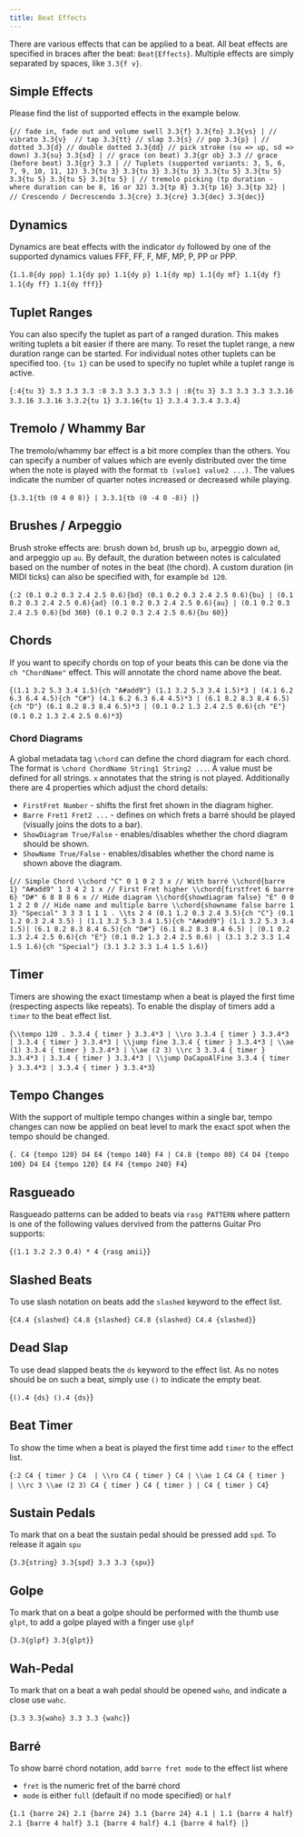 ```yaml
---
title: Beat Effects
---
```



There are various effects that can be applied to a beat. All beat
effects are specified in braces after the beat: `Beat{Effects}`.
Multiple effects are simply separated by spaces, like `3.3{f v}`.

## Simple Effects

Please find the list of supported effects in the example below.

<AlphaTexSample>{`
// fade in, fade out and volume swell
3.3{f} 3.3{fo} 3.3{vs} |
// vibrato
3.3{v} 
// tap
3.3{tt}
// slap
3.3{s}
// pop
3.3{p}
|
// dotted
3.3{d}
// double dotted
3.3{dd}
// pick stroke (su => up, sd => down)
3.3{su}
3.3{sd}
|
// grace (on beat)
3.3{gr ob}
3.3
// grace (before beat)
3.3{gr}
3.3
|
// Tuplets (supported variants: 3, 5, 6, 7, 9, 10, 11, 12)
3.3{tu 3} 3.3{tu 3} 3.3{tu 3}
3.3{tu 5} 3.3{tu 5} 3.3{tu 5} 3.3{tu 5} 3.3{tu 5}
|
// tremolo picking (tp duration - where duration can be 8, 16 or 32)
3.3{tp 8} 3.3{tp 16} 3.3{tp 32}
|
// Crescendo / Decrescendo
3.3{cre} 3.3{cre} 3.3{dec} 3.3{dec}
`}</AlphaTexSample>

## Dynamics

Dynamics are beat effects with the indicator `dy` followed by one of the supported dynamics values FFF, FF, F, MF, MP, P, PP or PPP.

<AlphaTexSample>{`
1.1.8{dy ppp} 1.1{dy pp} 1.1{dy p} 1.1{dy mp} 1.1{dy mf} 1.1{dy f} 1.1{dy ff} 1.1{dy fff}
`}</AlphaTexSample>

## Tuplet Ranges

You can also specify the tuplet as part of a ranged duration. This makes writing tuplets a bit easier if there are many.
To reset the tuplet range, a new duration range can be started. For individual notes other tuplets can be specified too.
`{tu 1}` can be used to specify no tuplet while a tuplet range is active.

<AlphaTexSample>{`
:4{tu 3} 3.3 3.3 3.3 :8 3.3 3.3 3.3 3.3 |
:8{tu 3} 3.3 3.3 3.3 3.3.16 3.3.16 3.3.16 3.3.2{tu 1} 3.3.16{tu 1} 3.3.4 3.3.4 3.3.4
`}</AlphaTexSample>

## Tremolo / Whammy Bar

The tremolo/whammy bar effect is a bit more complex than the others.
You can specify a number of values which are evenly distributed over the
time when the note is played with the format `tb (value1 value2 ...)`.
The values indicate the number of quarter notes increased or decreased while playing.

<AlphaTexSample>{`
3.3.1{tb (0 4 0 8)} |
3.3.1{tb (0 -4 0 -8)} |
`}</AlphaTexSample>

## Brushes / Arpeggio

Brush stroke effects are: brush down `bd`, brush up `bu`, arpeggio down `ad`, and arpeggio up `au`.
By default, the duration between notes is calculated based on the number of notes in the beat (the chord).
A custom duration (in MIDI ticks) can also be specified with, for example `bd 120`.

<AlphaTexSample>{`
:2 (0.1 0.2 0.3 2.4 2.5 0.6){bd} (0.1 0.2 0.3 2.4 2.5 0.6){bu} |
(0.1 0.2 0.3 2.4 2.5 0.6){ad} (0.1 0.2 0.3 2.4 2.5 0.6){au} |
(0.1 0.2 0.3 2.4 2.5 0.6){bd 360} (0.1 0.2 0.3 2.4 2.5 0.6){bu 60}
`}</AlphaTexSample>

## Chords

If you want to specify chords on top of your beats this can be done via the `ch "ChordName"` effect.
This will annotate the chord name above the beat.

<AlphaTexSample>{`
(1.1 3.2 5.3 3.4 1.5){ch "A#add9"} (1.1 3.2 5.3 3.4 1.5)*3 |
(4.1 6.2 6.3 6.4 4.5){ch "C#"} (4.1 6.2 6.3 6.4 4.5)*3 |
(6.1 8.2 8.3 8.4 6.5){ch "D"} (6.1 8.2 8.3 8.4 6.5)*3 |
(0.1 0.2 1.3 2.4 2.5 0.6){ch "E"} (0.1 0.2 1.3 2.4 2.5 0.6)*3
`}</AlphaTexSample>

<h3 id="chord-diagrams">Chord Diagrams</h3>

A global metadata tag `\chord` can define the chord diagram for each chord.
The format is `\chord ChordName String1 String2 ...`. A value must be defined for all strings. `x` annotates that the string is not played.
Additionally there are 4 properties which adjust the chord details:

* `FirstFret Number` - shifts the first fret shown in the diagram higher.
* `Barre Fret1 Fret2 ...` - defines on which frets a barré should be played (visually joins the dots to a bar).
* `ShowDiagram True/False` - enables/disables whether the chord diagram should be shown.
* `ShowName True/False` - enables/disables whether the chord name is shown above the diagram.

<AlphaTexSample>{`
// Simple Chord
\\chord "C" 0 1 0 2 3 x
// With barré
\\chord{barre 1} "A#add9" 1 3 4 2 1 x
// First Fret higher
\\chord{firstfret 6 barre 6} "D#" 6 8 8 8 6 x
// Hide diagram
\\chord{showdiagram false} "E" 0 0 1 2 2 0
// Hide name and multiple barre
\\chord{showname false barre 1 3} "Special" 3 3 3 1 1 1
.
\\ts 2 4
(0.1 1.2 0.3 2.4 3.5){ch "C"} (0.1 1.2 0.3 2.4 3.5) |
(1.1 3.2 5.3 3.4 1.5){ch "A#add9"} (1.1 3.2 5.3 3.4 1.5)|
(6.1 8.2 8.3 8.4 6.5){ch "D#"} (6.1 8.2 8.3 8.4 6.5) |
(0.1 0.2 1.3 2.4 2.5 0.6){ch "E"} (0.1 0.2 1.3 2.4 2.5 0.6) |
(3.1 3.2 3.3 1.4 1.5 1.6){ch "Special"} (3.1 3.2 3.3 1.4 1.5 1.6)
`}</AlphaTexSample>

## Timer

Timers are showing the exact timestamp when a beat is played the first time (respecting aspects like repeats). 
To enable the display of timers add a `timer` to the beat effect list. 

<AlphaTexSample>{`
\\tempo 120
.
3.3.4 { timer } 3.3.4*3 |
\\ro 3.3.4 { timer } 3.3.4*3 |
3.3.4 { timer } 3.3.4*3 |
\\jump fine 3.3.4 { timer } 3.3.4*3 |
\\ae (1) 3.3.4 { timer } 3.3.4*3 |
\\ae (2 3) \\rc 3 3.3.4 { timer } 3.3.4*3 |
3.3.4 { timer } 3.3.4*3 |
\\jump DaCapoAlFine 3.3.4 { timer } 3.3.4*3 |
3.3.4 { timer } 3.3.4*3
`}</AlphaTexSample>

## Tempo Changes

With the support of multiple tempo changes within a single bar, tempo changes can now be applied on beat level to mark
the exact spot when the tempo should be changed. 

<AlphaTexSample>{`
.
C4 {tempo 120} D4 E4 {tempo 140} F4 | C4.8 {tempo 80} C4 D4 {tempo 100} D4 E4 {tempo 120} E4 F4 {tempo 240} F4
`}</AlphaTexSample>

## Rasgueado 

Rasgueado patterns can be added to beats via `rasg PATTERN` where pattern is one of the following values dervived from the patterns
Guitar Pro supports: 


<RasgueadoPatterns />

<AlphaTexSample player="true">{`
(1.1 3.2 2.3 0.4) * 4 {rasg amii}
`}</AlphaTexSample>

## Slashed Beats

To use slash notation on beats add the `slashed` keyword to the effect list. 

<AlphaTexSample>{`
C4.4 {slashed} C4.8 {slashed} C4.8 {slashed} C4.4 {slashed}
`}</AlphaTexSample>

## Dead Slap

To use dead slapped beats the `ds` keyword to the effect list. As no notes should be on such a beat,
simply use `()` to indicate the empty beat.

<AlphaTexSample>{`
().4 {ds} ().4 {ds}
`}</AlphaTexSample>

## Beat Timer

To show the time when a beat is played the first time add `timer` to the effect list. 

<AlphaTexSample>{`
:2 C4 { timer } C4  |
\\ro C4 { timer } C4 |
\\ae 1 C4 C4 { timer }  |
\\rc 3 \\ae (2 3) C4 { timer } C4 { timer } |
C4 { timer } C4
`}</AlphaTexSample>

## Sustain Pedals

To mark that on a beat the sustain pedal should be pressed add `spd`.
To release it again `spu`

<AlphaTexSample>{`
3.3{string} 3.3{spd} 3.3 3.3 {spu}
`}</AlphaTexSample>

## Golpe

To mark that on a beat a golpe should be performed with the thumb use `glpt`, to add a golpe played with a finger use `glpf`

<AlphaTexSample>{`
3.3{glpf} 3.3{glpt}
`}</AlphaTexSample>

## Wah-Pedal

To mark that on a beat a wah pedal should be opened `waho`, and indicate a close use `wahc`.

<AlphaTexSample>{`
3.3 3.3{waho} 3.3 3.3 {wahc}
`}</AlphaTexSample>

## Barré

To show barré chord notation, add `barre fret mode` to the effect list where 

* `fret` is the numeric fret of the barré chord
* `mode` is either `full` (default if no mode specified) or `half`

<AlphaTexSample>{`
1.1 {barre 24} 2.1 {barre 24} 3.1 {barre 24} 4.1 |
1.1 {barre 4 half} 2.1 {barre 4 half} 3.1 {barre 4 half} 4.1 {barre 4 half} |
`}</AlphaTexSample>